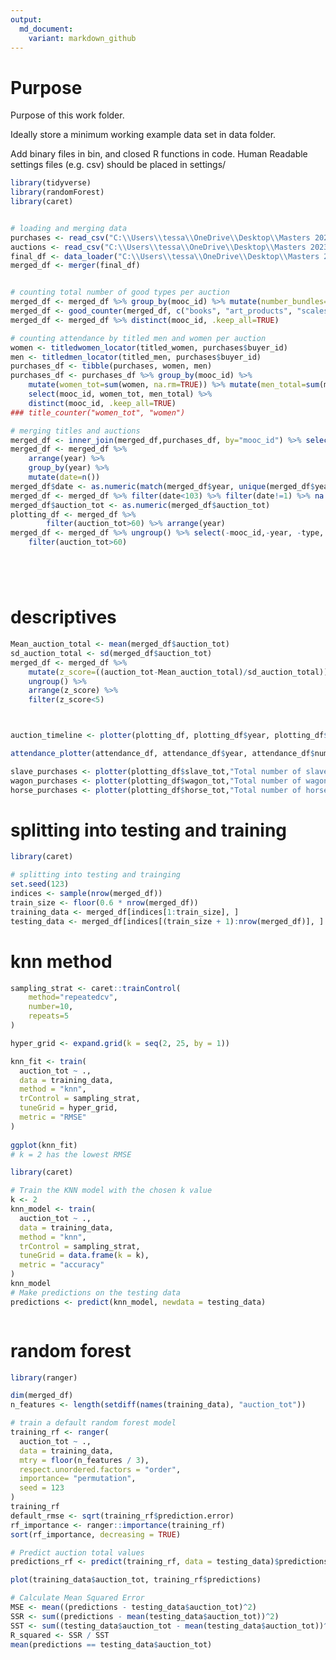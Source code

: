 ```yaml
---
output:
  md_document:
    variant: markdown_github
---
```


# Purpose

Purpose of this work folder.

Ideally store a minimum working example data set in data folder.

Add binary files in bin, and closed R functions in code. Human Readable settings files (e.g. csv) should be placed in settings/


```r

library(tidyverse)
library(randomForest)
library(caret)


# loading and merging data
purchases <- read_csv("C:\\Users\\tessa\\OneDrive\\Desktop\\Masters 2023\\Data science\\Project\\data\\Full_Rec_Mooc_Purchases.csv") %>% select(mooc_id, buyer_id)
auctions <- read_csv("C:\\Users\\tessa\\OneDrive\\Desktop\\Masters 2023\\Data science\\Project\\data\\Full_Rec_Mooc.csv") %>% select(mooc_id, date, auction_tot)
final_df <- data_loader("C:\\Users\\tessa\\OneDrive\\Desktop\\Masters 2023\\Data science\\Project\\data")
merged_df <- merger(final_df)


# counting total number of good types per auction 
merged_df <- merged_df %>% group_by(mooc_id) %>% mutate(number_bundles=sum(bundle))%>% separate(date, into =c('year', 'month/day'), sep=4)
merged_df <- good_counter(merged_df, c("books", "art_products", "scales", "beds", "cattle", "chairs", "china", "coatrack", "cups", "guns", "hammers", "horse_cart", "horses", "irons", "jewelry", "lamps", "oven", "plates", "pot", "sheep", "slaves", "tables", "utensils", "wagons"), c("book_tot", "art_tot", "scale_tot", "bed_tot", "cattle_tot", "chairs_tot", "china_tot", "coatrack_tot", "cup_tot", "guns_tot", "hammer_tot", "horsecart_tot", "horse_tot", "irons_tot", "jewelry_tot", "lamp_tot", "oven_tot", "plates_tot", "pot_total", "sheep_tot", "slave_tot", "table_tot", "utensil_tot", "wagon_tot" )) 
merged_df <- merged_df %>% distinct(mooc_id, .keep_all=TRUE)

# counting attendance by titled men and women per auction
women <- titledwomen_locator(titled_women, purchases$buyer_id)
men <- titledmen_locator(titled_men, purchases$buyer_id)
purchases_df <- tibble(purchases, women, men)
purchases_df <- purchases_df %>% group_by(mooc_id) %>% 
    mutate(women_tot=sum(women, na.rm=TRUE)) %>% mutate(men_total=sum(men, na.rm=TRUE)) %>% 
    select(mooc_id, women_tot, men_total) %>% 
    distinct(mooc_id, .keep_all=TRUE)
### title_counter("women_tot", "women")

# merging titles and auctions
merged_df <- inner_join(merged_df,purchases_df, by="mooc_id") %>% select(-`month/day`, type)
merged_df <- merged_df %>%  
    arrange(year) %>% 
    group_by(year) %>% 
    mutate(date=n())
merged_df$date <- as.numeric(match(merged_df$year, unique(merged_df$year)))
merged_df <- merged_df %>% filter(date<103) %>% filter(date!=1) %>% na.omit() 
merged_df$auction_tot <- as.numeric(merged_df$auction_tot)
plotting_df <- merged_df %>% 
        filter(auction_tot>60) %>% arrange(year)
merged_df <- merged_df %>% ungroup() %>% select(-mooc_id,-year, -type, -bundle) %>% 
    filter(auction_tot>60)






```
# descriptives
```r

Mean_auction_total <- mean(merged_df$auction_tot)
sd_auction_total <- sd(merged_df$auction_tot)
merged_df <- merged_df %>%
    mutate(z_score=((auction_tot-Mean_auction_total)/sd_auction_total)) %>% 
    ungroup() %>% 
    arrange(z_score) %>% 
    filter(z_score<5) 



auction_timeline <- plotter(plotting_df, plotting_df$year, plotting_df$auction_tot, "Total auction value")

attendance_plotter(attendance_df, attendance_df$year, attendance_df$number, filler=attendance_df$title)

slave_purchases <- plotter(plotting_df$slave_tot,"Total number of slaves sold per auction", "Number")
wagon_purchases <- plotter(plotting_df$wagon_tot,"Total number of wagons sold per auction", "Number")
horse_purchases <- plotter(plotting_df$horse_tot,"Total number of horses sold per auction", "Number")


```


# splitting into testing and training
```r
library(caret)

# splitting into testing and trainging 
set.seed(123)
indices <- sample(nrow(merged_df))
train_size <- floor(0.6 * nrow(merged_df))
training_data <- merged_df[indices[1:train_size], ]
testing_data <- merged_df[indices[(train_size + 1):nrow(merged_df)], ]

```

# knn method
```r

sampling_strat <- caret::trainControl(
    method="repeatedcv", 
    number=10, 
    repeats=5
)

hyper_grid <- expand.grid(k = seq(2, 25, by = 1))

knn_fit <- train(
  auction_tot ~ ., 
  data = training_data, 
  method = "knn", 
  trControl = sampling_strat, 
  tuneGrid = hyper_grid,
  metric = "RMSE"
)
    
ggplot(knn_fit)
# k = 2 has the lowest RMSE

library(caret)

# Train the KNN model with the chosen k value
k <- 2
knn_model <- train(
  auction_tot ~ .,
  data = training_data,
  method = "knn",
  trControl = sampling_strat,
  tuneGrid = data.frame(k = k),
  metric = "accuracy"
)
knn_model
# Make predictions on the testing data
predictions <- predict(knn_model, newdata = testing_data)



```

# random forest
```r
library(ranger)

dim(merged_df)
n_features <- length(setdiff(names(training_data), "auction_tot"))

# train a default random forest model
training_rf <- ranger(
  auction_tot ~ ., 
  data = training_data,
  mtry = floor(n_features / 3),
  respect.unordered.factors = "order",
  importance= "permutation",
  seed = 123
)
training_rf
default_rmse <- sqrt(training_rf$prediction.error)
rf_importance <- ranger::importance(training_rf)
sort(rf_importance, decreasing = TRUE)

# Predict auction total values
predictions_rf <- predict(training_rf, data = testing_data)$predictions

plot(training_data$auction_tot, training_rf$predictions)

```


```r

# Calculate Mean Squared Error
MSE <- mean((predictions - testing_data$auction_tot)^2)
SSR <- sum((predictions - mean(testing_data$auction_tot))^2)
SST <- sum((testing_data$auction_tot - mean(testing_data$auction_tot))^2)
R_squared <- SSR / SST
mean(predictions == testing_data$auction_tot)



```




